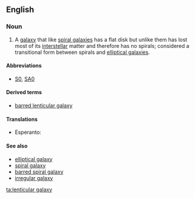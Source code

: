==English==

===Noun===
{{wikipedia}}
{{en-noun|sg=[[lenticular]] [[galaxy]]|lenticular galaxies}}

# {{galaxy}} A [[galaxy]] that like [[spiral galaxy|spiral galaxies]] has a flat disk but unlike them has lost most of its [[interstellar]] matter and therefore has no spirals; considered a transitional form between spirals and [[elliptical galaxy|elliptical galaxies]].

====Abbreviations====
* [[S0]], [[SA0]]

====Derived terms====
* [[barred lenticular galaxy]]

====Translations====
{{trans-top|galaxy that has flat disk but has lost most of its interstellar matter}}
* Esperanto: {{t-|eo|lensosimila galaksio}}
{{trans-mid}}
{{trans-bottom}}

====See also====
* [[elliptical galaxy]]
* [[spiral galaxy]]
* [[barred spiral galaxy]]
* [[irregular galaxy]]

[[ta:lenticular galaxy]]